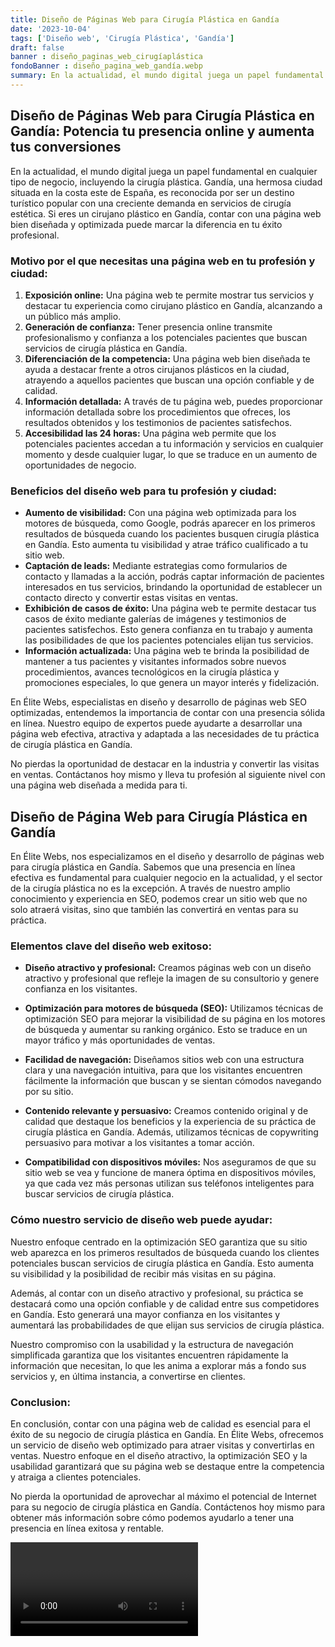 ```yaml
---
title: Diseño de Páginas Web para Cirugía Plástica en Gandía
date: '2023-10-04'
tags: ['Diseño web', 'Cirugía Plástica', 'Gandía']
draft: false
banner : diseño_paginas_web_cirugíaplástica
fondoBanner : diseño_pagina_web_gandía.webp
summary: En la actualidad, el mundo digital juega un papel fundamental en cualquier tipo de negocio, incluyendo la cirugía plástica. Gandía, una hermosa ciudad situada en la costa este de España, es reconocida por ser un destino turístico popular con una creciente demanda en servicios de cirugía estética. Si eres un cirujano plástico en Gandía, contar con una página web bien diseñada y optimizada puede marcar la diferencia en tu éxito profesional. 
---
```


## Diseño de Páginas Web para Cirugía Plástica en Gandía: Potencia tu presencia online y aumenta tus conversiones

En la actualidad, el mundo digital juega un papel fundamental en cualquier tipo de negocio, incluyendo la cirugía plástica. Gandía, una hermosa ciudad situada en la costa este de España, es reconocida por ser un destino turístico popular con una creciente demanda en servicios de cirugía estética. Si eres un cirujano plástico en Gandía, contar con una página web bien diseñada y optimizada puede marcar la diferencia en tu éxito profesional. 

### Motivo por el que necesitas una página web en tu profesión y ciudad:

1. **Exposición online:** Una página web te permite mostrar tus servicios y destacar tu experiencia como cirujano plástico en Gandía, alcanzando a un público más amplio.
2. **Generación de confianza:** Tener presencia online transmite profesionalismo y confianza a los potenciales pacientes que buscan servicios de cirugía plástica en Gandía.
3. **Diferenciación de la competencia:** Una página web bien diseñada te ayuda a destacar frente a otros cirujanos plásticos en la ciudad, atrayendo a aquellos pacientes que buscan una opción confiable y de calidad.
4. **Información detallada:** A través de tu página web, puedes proporcionar información detallada sobre los procedimientos que ofreces, los resultados obtenidos y los testimonios de pacientes satisfechos.
5. **Accesibilidad las 24 horas:** Una página web permite que los potenciales pacientes accedan a tu información y servicios en cualquier momento y desde cualquier lugar, lo que se traduce en un aumento de oportunidades de negocio.

### Beneficios del diseño web para tu profesión y ciudad:

- **Aumento de visibilidad:** Con una página web optimizada para los motores de búsqueda, como Google, podrás aparecer en los primeros resultados de búsqueda cuando los pacientes busquen cirugía plástica en Gandía. Esto aumenta tu visibilidad y atrae tráfico cualificado a tu sitio web.
- **Captación de leads:** Mediante estrategias como formularios de contacto y llamadas a la acción, podrás captar información de pacientes interesados en tus servicios, brindando la oportunidad de establecer un contacto directo y convertir estas visitas en ventas.
- **Exhibición de casos de éxito:** Una página web te permite destacar tus casos de éxito mediante galerías de imágenes y testimonios de pacientes satisfechos. Esto genera confianza en tu trabajo y aumenta las posibilidades de que los pacientes potenciales elijan tus servicios.
- **Información actualizada:** Una página web te brinda la posibilidad de mantener a tus pacientes y visitantes informados sobre nuevos procedimientos, avances tecnológicos en la cirugía plástica y promociones especiales, lo que genera un mayor interés y fidelización.

En Élite Webs, especialistas en diseño y desarrollo de páginas web SEO optimizadas, entendemos la importancia de contar con una presencia sólida en línea. Nuestro equipo de expertos puede ayudarte a desarrollar una página web efectiva, atractiva y adaptada a las necesidades de tu práctica de cirugía plástica en Gandía.

No pierdas la oportunidad de destacar en la industria y convertir las visitas en ventas. Contáctanos hoy mismo y lleva tu profesión al siguiente nivel con una página web diseñada a medida para ti.

<GifSeo />

<Cta />

## Diseño de Página Web para Cirugía Plástica en Gandía

En Élite Webs, nos especializamos en el diseño y desarrollo de páginas web para cirugía plástica en Gandía. Sabemos que una presencia en línea efectiva es fundamental para cualquier negocio en la actualidad, y el sector de la cirugía plástica no es la excepción. A través de nuestro amplio conocimiento y experiencia en SEO, podemos crear un sitio web que no solo atraerá visitas, sino que también las convertirá en ventas para su práctica.

### Elementos clave del diseño web exitoso:

- **Diseño atractivo y profesional:** Creamos páginas web con un diseño atractivo y profesional que refleje la imagen de su consultorio y genere confianza en los visitantes.

- **Optimización para motores de búsqueda (SEO):** Utilizamos técnicas de optimización SEO para mejorar la visibilidad de su página en los motores de búsqueda y aumentar su ranking orgánico. Esto se traduce en un mayor tráfico y más oportunidades de ventas.

- **Facilidad de navegación:** Diseñamos sitios web con una estructura clara y una navegación intuitiva, para que los visitantes encuentren fácilmente la información que buscan y se sientan cómodos navegando por su sitio.

- **Contenido relevante y persuasivo:** Creamos contenido original y de calidad que destaque los beneficios y la experiencia de su práctica de cirugía plástica en Gandía. Además, utilizamos técnicas de copywriting persuasivo para motivar a los visitantes a tomar acción.

- **Compatibilidad con dispositivos móviles:** Nos aseguramos de que su sitio web se vea y funcione de manera óptima en dispositivos móviles, ya que cada vez más personas utilizan sus teléfonos inteligentes para buscar servicios de cirugía plástica.

### Cómo nuestro servicio de diseño web puede ayudar:

Nuestro enfoque centrado en la optimización SEO garantiza que su sitio web aparezca en los primeros resultados de búsqueda cuando los clientes potenciales buscan servicios de cirugía plástica en Gandía. Esto aumenta su visibilidad y la posibilidad de recibir más visitas en su página.

Además, al contar con un diseño atractivo y profesional, su práctica se destacará como una opción confiable y de calidad entre sus competidores en Gandía. Esto generará una mayor confianza en los visitantes y aumentará las probabilidades de que elijan sus servicios de cirugía plástica.

Nuestro compromiso con la usabilidad y la estructura de navegación simplificada garantiza que los visitantes encuentren rápidamente la información que necesitan, lo que les anima a explorar más a fondo sus servicios y, en última instancia, a convertirse en clientes.

### Conclusion:

En conclusión, contar con una página web de calidad es esencial para el éxito de su negocio de cirugía plástica en Gandía. En Élite Webs, ofrecemos un servicio de diseño web optimizado para atraer visitas y convertirlas en ventas. Nuestro enfoque en el diseño atractivo, la optimización SEO y la usabilidad garantizará que su página web se destaque entre la competencia y atraiga a clientes potenciales.

No pierda la oportunidad de aprovechar al máximo el potencial de Internet para su negocio de cirugía plástica en Gandía. Contáctenos hoy mismo para obtener más información sobre cómo podemos ayudarlo a tener una presencia en línea exitosa y rentable.

<Video />

<CtaBot job='Cirugía Plástica' city='Gandía'/>

<Gmaps query='Gandía+españa+maps' />